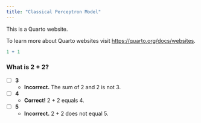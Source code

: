 ```yaml
---
title: "Classical Perceptron Model"
---
```


This is a Quarto website.

To learn more about Quarto websites visit <https://quarto.org/docs/websites>.

```r
1 + 1
```

::: quiz
### What is 2 + 2?

-   [ ] **3**
    -   **Incorrect.** The sum of 2 and 2 is not 3.
-   [ ] **4**
    -   **Correct!** 2 + 2 equals 4.
-   [ ] **5**
    -   **Incorrect.** 2 + 2 does not equal 5.
:::
